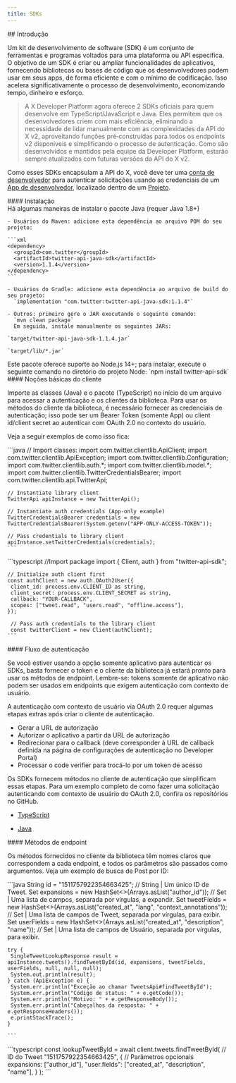 ```yaml
---
title: SDKs
---
```


<div id="introduction">
  ## Introdução
</div>

Um kit de desenvolvimento de software (SDK) é um conjunto de ferramentas e programas voltados para uma plataforma ou API específica. O objetivo de um SDK é criar ou ampliar funcionalidades de aplicativos, fornecendo bibliotecas ou bases de código que os desenvolvedores podem usar em seus apps, de forma eficiente e com o mínimo de codificação. Isso acelera significativamente o processo de desenvolvimento, economizando tempo, dinheiro e esforço.

> A X Developer Platform agora oferece 2 SDKs oficiais para quem desenvolve em TypeScript/JavaScript e Java. Eles permitem que os desenvolvedores criem com mais eficiência, eliminando a necessidade de lidar manualmente com as complexidades da API do X v2, aproveitando funções pré‑construídas para todos os endpoints v2 disponíveis e simplificando o processo de autenticação. Como são desenvolvidos e mantidos pela equipe da Developer Platform, estarão sempre atualizados com futuras versões da API do X v2.

Como esses SDKs encapsulam a API do X, você deve ter uma [conta de desenvolvedor](https://developer.x.com/en/portal/dashboard) para autenticar solicitações usando as credenciais de um [App de desenvolvedor](/pt-BR/resources/fundamentals/developer-apps), localizado dentro de um [Projeto](/pt-BR/resources/fundamentals/projects).

<div id="installing">
  #### Instalação
</div>

<Tabs>
  <Tab title="Java">
    Há algumas maneiras de instalar o pacote Java (requer Java 1.8+)

    - Usuários do Maven: adicione esta dependência ao arquivo POM do seu projeto:

    ```xml
    <dependency>
      <groupId>com.twitter</groupId>
      <artifactId>twitter-api-java-sdk</artifactId>
      <version>1.1.4</version>
    </dependency>
    ```

    - Usuários do Gradle: adicione esta dependência ao arquivo de build do seu projeto:
      `implementation "com.twitter:twitter-api-java-sdk:1.1.4"`

    - Outros: primeiro gere o JAR executando o seguinte comando:
      `mvn clean package`
      Em seguida, instale manualmente os seguintes JARs:

    `target/twitter-api-java-sdk-1.1.4.jar`

    `target/lib/*.jar`
  </Tab>

  <Tab title="TypeScript">
    Este pacote oferece suporte ao Node.js 14+; para instalar, execute o seguinte comando no diretório do projeto Node:
    `npm install twitter-api-sdk`
  </Tab>
</Tabs>

<div id="client-basics">
  #### Noções básicas do cliente
</div>

Importe as classes (Java) e o pacote (TypeScript) no início de um arquivo para acessar a autenticação e os clientes da biblioteca. Para usar os métodos do cliente da biblioteca, é necessário fornecer as credenciais de autenticação; isso pode ser um Bearer Token (somente App) ou client id/client secret ao autenticar com OAuth 2.0 no contexto do usuário.

Veja a seguir exemplos de como isso fica:

<Tabs>
  <Tab title="Java">
    ```java
    // Import classes:
    import com.twitter.clientlib.ApiClient;
    import com.twitter.clientlib.ApiException;
    import com.twitter.clientlib.Configuration;
    import com.twitter.clientlib.auth.*;
    import com.twitter.clientlib.model.*;
    import com.twitter.clientlib.TwitterCredentialsBearer;
    import com.twitter.clientlib.api.TwitterApi;

    // Instantiate library client
    TwitterApi apiInstance = new TwitterApi();

    // Instantiate auth credentials (App-only example)
    TwitterCredentialsBearer credentials = new TwitterCredentialsBearer(System.getenv("APP-ONLY-ACCESS-TOKEN"));

    // Pass credentials to library client
    apiInstance.setTwitterCredentials(credentials);
    ```
  </Tab>

  <Tab title="TypeScript">
    ```typescript
    //Import package
    import { Client, auth } from "twitter-api-sdk";

    // Initialize auth client first
    const authClient = new auth.OAuth2User({
     client_id: process.env.CLIENT_ID as string,
     client_secret: process.env.CLIENT_SECRET as string,
     callback: "YOUR-CALLBACK",
     scopes: ["tweet.read", "users.read", "offline.access"],
    });

     // Pass auth credentials to the library client
     const twitterClient = new Client(authClient);
    ```
  </Tab>
</Tabs>

<div id="authentication-flow">
  #### Fluxo de autenticação
</div>

Se você estiver usando a opção somente aplicativo para autenticar os SDKs, basta fornecer o token e o cliente da biblioteca já estará pronto para usar os métodos de endpoint. Lembre-se: tokens somente de aplicativo não podem ser usados em endpoints que exigem autenticação com contexto de usuário.

A autenticação com contexto de usuário via OAuth 2.0 requer algumas etapas extras após criar o cliente de autenticação.

- Gerar a URL de autorização
- Autorizar o aplicativo a partir da URL de autorização
- Redirecionar para o callback (deve corresponder à URL de callback definida na página de configurações de autenticação no Developer Portal)
- Processar o code verifier para trocá-lo por um token de acesso

Os SDKs fornecem métodos no cliente de autenticação que simplificam essas etapas. Para um exemplo completo de como fazer uma solicitação autenticando com contexto de usuário do OAuth 2.0, confira os repositórios no GitHub.

- [TypeScript](https://github.com/xdevplatform/twitter-api-typescript-sdk/blob/main/examples/oauth2-callback_pkce_s256.ts)

- [Java](https://github.com/xdevplatform/twitter-api-java-sdk/blob/main/examples/src/main/java/com/twitter/clientlib/auth/OAuth20GetAccessToken.java)

<div id="endpoint-methods">
  #### Métodos de endpoint
</div>

Os métodos fornecidos no cliente da biblioteca têm nomes claros que correspondem a cada endpoint, e todos os parâmetros são passados como argumentos.
Veja um exemplo de busca de Post por ID:

<Tabs>
  <Tab title="Java">
    ```java
    String id = "1511757922354663425"; // String | Um único ID de Tweet.
    Set<String> expansions = new HashSet<>(Arrays.asList("author_id")); // Set<String> | Uma lista de campos, separada por vírgulas, a expandir.
    Set<String> tweetFields = new HashSet<>(Arrays.asList("created_at", "lang", "context_annotations")); // Set<String> | Uma lista de campos de Tweet, separada por vírgulas, para exibir.
    Set<String> userFields = new HashSet<>(Arrays.asList("created_at", "description", "name")); // Set<String> | Uma lista de campos de Usuário, separada por vírgulas, para exibir.

    try {
     SingleTweetLookupResponse result = apiInstance.tweets().findTweetById(id, expansions, tweetFields, userFields, null, null, null);
     System.out.println(result);
    } catch (ApiException e) {
     System.err.println("Exceção ao chamar TweetsApi#findTweetById");
     System.err.println("Código de status: " + e.getCode());
     System.err.println("Motivo: " + e.getResponseBody());
     System.err.println("Cabeçalhos da resposta: " + e.getResponseHeaders());
     e.printStackTrace();
    }

    ```
  </Tab>

  <Tab title="TypeScript">
    ```typescript
    const lookupTweetById = await client.tweets.findTweetById(
      // ID do Tweet
      "1511757922354663425",
      {
        // Parâmetros opcionais
        expansions: ["author_id"],
        "user.fields": ["created_at", "description", "name"],
      }
    );
    ```
  </Tab>
</Tabs>